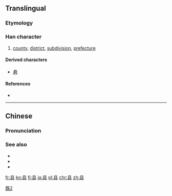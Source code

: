 {{also|縣|県}}
==Translingual==
{{ja-forms|[[県]]|县|[[縣]]}}
===Etymology===
{{Han simp|縣}}

===Han character===
{{Han char|rn=28|rad=厶|as=05|sn=7|four=|canj=月一戈 (BMI)|ids=⿱[[且]][[厶]]}}

# [[county]], [[district]], [[subdivision]], [[prefecture]]

====Derived characters====
* [[悬]]

====References====
* {{Han ref|kx=0164.161|hdz=10386.090|uh=53BF|ud=21439}}

----

==Chinese==
{{zh-hanzi-box|县|[[縣]]}}

===Pronunciation===
{{zh-pron
|m=xiàn
|c=jyun2,jyun6
|h=pfs=yen
|mc=y
|oc=y
|ma=
|cat=n
}}

===See also===
* {{l|zh|省份|tr=shěngfèn}}
* {{l|zh|省|tr=shěng}}
* {{l|zh|州|tr=zhōu||state}}

[[Category:CJKV characters simplified differently in Japan and China|縣2]]

[[fr:县]]
[[ko:县]]
[[fj:县]]
[[ja:县]]
[[pl:县]]
[[chr:县]]
[[zh:县]]